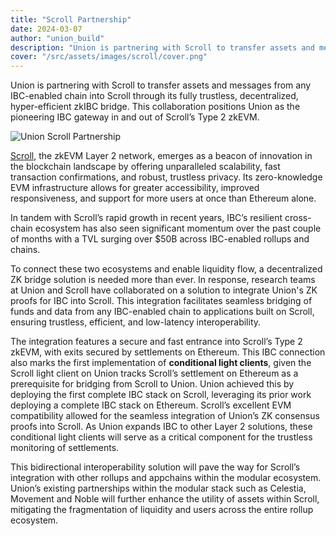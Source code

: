 ```yaml
---
title: "Scroll Partnership"
date: 2024-03-07
author: "union_build"
description: "Union is partnering with Scroll to transfer assets and messages from any IBC-enabled chain into Scroll through its fully trustless, decentralized, hyper-efficient zkIBC bridge. This collaboration positions Union as the pioneering IBC gateway in and out of Scroll’s Type 2 zkEVM."
cover: "/src/assets/images/scroll/cover.png"
---
```



Union is partnering with Scroll to transfer assets and messages from any IBC-enabled chain into Scroll through its fully trustless, decentralized, hyper-efficient zkIBC bridge. This collaboration positions Union as the pioneering IBC gateway in and out of Scroll’s Type 2 zkEVM.

<img alt="Union Scroll Partnership" src={unionScroll.src} />

[Scroll](https://scroll.io/), the zkEVM Layer 2 network, emerges as a beacon of innovation in the blockchain landscape by offering unparalleled scalability, fast transaction confirmations, and robust, trustless privacy. Its zero-knowledge EVM infrastructure allows for greater accessibility, improved responsiveness, and support for more users at once than Ethereum alone.

In tandem with Scroll’s rapid growth in recent years, IBC’s resilient cross-chain ecosystem has also seen significant momentum over the past couple of months with a TVL surging over $50B across IBC-enabled rollups and chains.

To connect these two ecosystems and enable liquidity flow, a decentralized ZK bridge solution is needed more than ever. In response, research teams at Union and Scroll have collaborated on a solution to integrate Union's ZK proofs for IBC into Scroll. This integration facilitates seamless bridging of funds and data from any IBC-enabled chain to applications built on Scroll, ensuring trustless, efficient, and low-latency interoperability.

The integration features a secure and fast entrance into Scroll’s Type 2 zkEVM, with exits secured by settlements on Ethereum. This IBC connection also marks the first implementation of **conditional light clients**, given the Scroll light client on Union tracks Scroll’s settlement on Ethereum as a prerequisite for bridging from Scroll to Union. Union achieved this by deploying the first complete IBC stack on Scroll, leveraging its prior work deploying a complete IBC stack on Ethereum. Scroll’s excellent EVM compatibility allowed for the seamless integration of Union’s ZK consensus proofs into Scroll. As Union expands IBC to other Layer 2 solutions, these conditional light clients will serve as a critical component for the trustless monitoring of settlements.

This bidirectional interoperability solution will pave the way for Scroll’s integration with other rollups and appchains within the modular ecosystem. Union’s existing partnerships within the modular stack such as Celestia, Movement and Noble will further enhance the utility of assets within Scroll, mitigating the fragmentation of liquidity and users across the entire rollup ecosystem.
